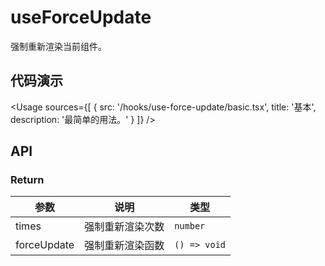 
# useForceUpdate

强制重新渲染当前组件。

## 代码演示

<Usage
  sources={[
    {
      src: '/hooks/use-force-update/basic.tsx',
      title: '基本',
      description: '最简单的用法。'
    }
  ]}
/>

## API

### Return

| 参数        | 说明             | 类型         |
| ----------- | ---------------- | ------------ |
| times       | 强制重新渲染次数 | `number`     |
| forceUpdate | 强制重新渲染函数 | `() => void` |

